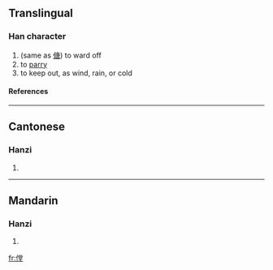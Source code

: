 ==Translingual==
===Han character===
{{Han char|rn=9|rad=人|as=11|sn=13|four=|canj=人火月土 (OFBG)}}
# (same as [[傏]]) to ward off
# to [[parry]]
# to keep out, as wind, rain, or cold
====References====
{{Han ref|kx=0114.270|hdz=10210.160|uh=347D|ud=13437}}

----
==Cantonese==
===Hanzi===
{{yue-hanzi|jyut=|y=tong4}}
# {{defn|Cantonese}}

----
==Mandarin==
===Hanzi===
{{cmn-hanzi|pin=[[táng]] (tang2)|wg=t'ang<sup>2</sup>}}
# {{defn|Mandarin}}

[[fr:㑽]]